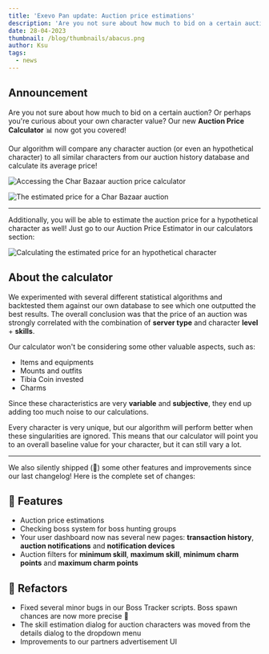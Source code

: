 ```yaml
---
title: 'Exevo Pan update: Auction price estimations'
description: 'Are you not sure about how much to bid on a certain auction? Our new Auction Price Calculator now got you covered!'
date: 28-04-2023
thumbnail: /blog/thumbnails/abacus.png
author: Ksu
tags:
  - news
---
```


## Announcement

Are you not sure about how much to bid on a certain auction? Or perhaps you're curious about your own character value? Our new **Auction Price Calculator** 📊 now got you covered!

Our algorithm will compare any character auction (or even an hypothetical character) to all similar characters from our auction history database and calculate its average price!

<Image
  src="/blog/images/price-estimation-menu.png"
  width={374}
  height={320}
  align="center"
  alt="Accessing the Char Bazaar auction price calculator"
  caption="Accessing the price calculator for a specific auction"
  unoptimized
/>

<Image
  src="/blog/images/estimation-dialog.png"
  width={332}
  height={301}
  align="center"
  alt="The estimated price for a Char Bazaar auction"
  caption="Calculating the estimated price"
  unoptimized
/>

---

Additionally, you will be able to estimate the auction price for a hypothetical character as well! Just go to our <RouteLink href="/calculators/auction-estimations">Auction Price Estimator</RouteLink> in our calculators section:

<Image
  src="/blog/images/estimation-calculator.png"
  width={1016}
  height={508}
  align="center"
  alt="Calculating the estimated price for an hypothetical character"
  caption="Estimating the value of my own character 😛"
  unoptimized
/>

## About the calculator

We experimented with several different statistical algorithms and backtested them against our own database to see which one outputted the best results. The overall conclusion was that the price of an auction was strongly correlated with the combination of **server type** and character **level** + **skills**.

Our calculator won't be considering some other valuable aspects, such as:

- Items and equipments
- Mounts and outfits
- Tibia Coin invested
- Charms

Since these characteristics are very **variable** and **subjective**, they end up adding too much noise to our calculations.

Every character is very unique, but our algorithm will perform better when these singularities are ignored. This means that our calculator will point you to an overall baseline value for your character, but it can still vary a lot.

---

We also silently shipped (🥷) some other features and improvements since our last changelog! Here is the complete set of changes:

## 🎉 Features

- Auction price estimations
- Checking boss system for <RouteLink href="/bosses/hunting-groups">boss hunting groups</RouteLink>
- Your <RouteLink href="/dashboard">user dashboard</RouteLink> now nas several new pages: **transaction history**, **auction notifications** and **notification devices**
- Auction filters for **minimum skill**, **maximum skill**, **minimum charm points** and **maximum charm points**

## 🔧 Refactors

- Fixed several minor bugs in our Boss Tracker scripts. Boss spawn chances are now more precise 💪
- The skill estimation dialog for auction characters was moved from the details dialog to the dropdown menu
- Improvements to our partners advertisement UI
